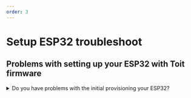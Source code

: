 ```yaml
---
order: 3
---
```


# Setup ESP32 troubleshoot

## Problems with setting up your ESP32 with Toit firmware

<details>
  <summary>Do you have problems with the initial provisioning your ESP32?</summary>

<Tabs>
<Tab label="YES">

- Some hardware models need physical interaction with the device during initial provisioning - like pushing a button.

- If provisioning doesn't work, consult the documentation for your ESP32 chip.

- If you have timeout problems when provisioning, some hardware models require you to [hold down BOOT button](https://randomnerdtutorials.com/solved-failed-to-connect-to-esp32-timed-out-waiting-for-packet-header/).
  Read more info about the bootloader mode [here](https://github.com/espressif/esptool/wiki/ESP32-Boot-Mode-Selection).

- If your device wasn't able to connect via WiFi to the Toit cloud during the provisioning, it is not yet claimed. In this state the device is provisioned with the Toit firmware,
  but is not yet added to your Toit project. Follow the steps [here](./claimtroubleshoot) to manually claim the device once it has managed to go
  online.

- If the provision command fails during the first part of the provisioning process, the hardware ID (if any) is written to the local disk if possible and will be reused the next time the command is executed on the same computer.

- If the provision command fails, consider trying with a lower baud rate (here half the default baud rate):

```shell
toit serial provision --baud 460800 -p wifi.ssid="MY_SSID" -p wifi.password="my_password"
```

</Tab>

<Tab label="NO">

If you have provisioned your ESP32 but the claiming step failed, and you therefore cannot see the device in the list of devices in the Toit console,
please follow the troubleshooting tips [here](./claimtroubleshoot).

</Tab>
</Tabs>
</details>
